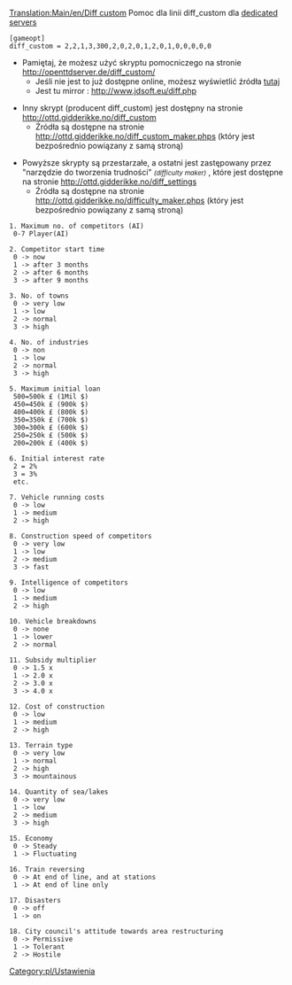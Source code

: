 [[Translation:Main/en/Diff custom]]
{{en/-}}
Pomoc dla linii diff_custom dla [[Main/pl/Serwer dedykowany|dedicated server]]s

 [gameopt]
 diff_custom = 2,2,1,3,300,2,0,2,0,1,2,0,1,0,0,0,0,0


*Pamiętaj, że możesz użyć skryptu pomocniczego na stronie http://openttdserver.de/diff_custom/
** Jeśli nie jest to już dostępne online, możesz wyświetlić źródła [[Main/en/diff custom helper script|tutaj]]
** Jest tu mirror : http://www.jdsoft.eu/diff.php

*Inny skrypt (producent diff_custom) jest dostępny na stronie http://ottd.gidderikke.no/diff_custom
** Źródła są dostępne na stronie http://ottd.gidderikke.no/diff_custom_maker.phps (który jest bezpośrednio powiązany z samą stroną)

*Powyższe skrypty są przestarzałe, a ostatni jest zastępowany przez "narzędzie do tworzenia trudności" <small>''(difficulty maker)''</small> , które jest dostępne na stronie http://ottd.gidderikke.no/diff_settings
** Źródła są dostępne na stronie http://ottd.gidderikke.no/difficulty_maker.phps (który jest bezpośrednio powiązany z samą stroną)

<pre>
1. Maximum no. of competitors (AI)
 0-7 Player(AI)

2. Competitor start time
 0 -> now
 1 -> after 3 months
 2 -> after 6 months
 3 -> after 9 months

3. No. of towns
 0 -> very low
 1 -> low
 2 -> normal
 3 -> high

4. No. of industries
 0 -> non
 1 -> low
 2 -> normal
 3 -> high

5. Maximum initial loan
 500=500k £ (1Mil $)
 450=450k £ (900k $)
 400=400k £ (800k $)
 350=350k £ (700k $)
 300=300k £ (600k $)
 250=250k £ (500k $)
 200=200k £ (400k $)

6. Initial interest rate
 2 = 2%
 3 = 3%
 etc.

7. Vehicle running costs
 0 -> low
 1 -> medium
 2 -> high

8. Construction speed of competitors
 0 -> very low
 1 -> low
 2 -> medium
 3 -> fast

9. Intelligence of competitors
 0 -> low
 1 -> medium
 2 -> high

10. Vehicle breakdowns
 0 -> none
 1 -> lower
 2 -> normal

11. Subsidy multiplier
 0 -> 1.5 x
 1 -> 2.0 x
 2 -> 3.0 x
 3 -> 4.0 x

12. Cost of construction
 0 -> low
 1 -> medium
 2 -> high

13. Terrain type
 0 -> very low
 1 -> normal
 2 -> high
 3 -> mountainous

14. Quantity of sea/lakes
 0 -> very low
 1 -> low
 2 -> medium
 3 -> high

15. Economy
 0 -> Steady
 1 -> Fluctuating

16. Train reversing
 0 -> At end of line, and at stations
 1 -> At end of line only

17. Disasters
 0 -> off
 1 -> on

18. City council's attitude towards area restructuring
 0 -> Permissive
 1 -> Tolerant
 2 -> Hostile

</pre>

<!--[[Category:en/Settings & Preferences]]-->[[Category:pl/Ustawienia]]